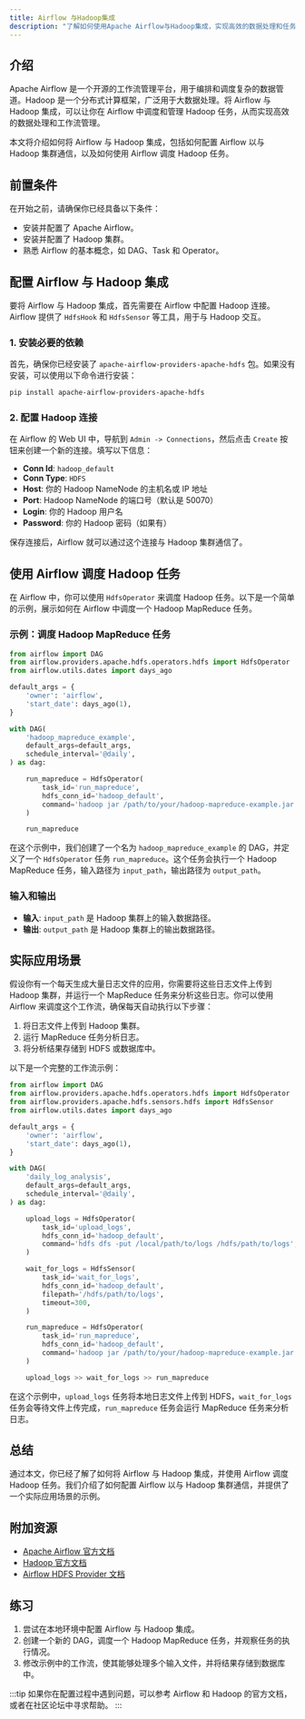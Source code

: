 ```yaml
---
title: Airflow 与Hadoop集成
description: "了解如何使用Apache Airflow与Hadoop集成，实现高效的数据处理和任务调度。本文将从基础概念讲起，逐步深入，并提供实际案例和代码示例。"
---
```


## 介绍

Apache Airflow 是一个开源的工作流管理平台，用于编排和调度复杂的数据管道。Hadoop 是一个分布式计算框架，广泛用于大数据处理。将 Airflow 与 Hadoop 集成，可以让你在 Airflow 中调度和管理 Hadoop 任务，从而实现高效的数据处理和工作流管理。

本文将介绍如何将 Airflow 与 Hadoop 集成，包括如何配置 Airflow 以与 Hadoop 集群通信，以及如何使用 Airflow 调度 Hadoop 任务。

## 前置条件

在开始之前，请确保你已经具备以下条件：

- 安装并配置了 Apache Airflow。
- 安装并配置了 Hadoop 集群。
- 熟悉 Airflow 的基本概念，如 DAG、Task 和 Operator。

## 配置 Airflow 与 Hadoop 集成

要将 Airflow 与 Hadoop 集成，首先需要在 Airflow 中配置 Hadoop 连接。Airflow 提供了 `HdfsHook` 和 `HdfsSensor` 等工具，用于与 Hadoop 交互。

### 1. 安装必要的依赖

首先，确保你已经安装了 `apache-airflow-providers-apache-hdfs` 包。如果没有安装，可以使用以下命令进行安装：

```bash
pip install apache-airflow-providers-apache-hdfs
```

### 2. 配置 Hadoop 连接

在 Airflow 的 Web UI 中，导航到 `Admin -> Connections`，然后点击 `Create` 按钮来创建一个新的连接。填写以下信息：

- **Conn Id**: `hadoop_default`
- **Conn Type**: `HDFS`
- **Host**: 你的 Hadoop NameNode 的主机名或 IP 地址
- **Port**: Hadoop NameNode 的端口号（默认是 50070）
- **Login**: 你的 Hadoop 用户名
- **Password**: 你的 Hadoop 密码（如果有）

保存连接后，Airflow 就可以通过这个连接与 Hadoop 集群通信了。

## 使用 Airflow 调度 Hadoop 任务

在 Airflow 中，你可以使用 `HdfsOperator` 来调度 Hadoop 任务。以下是一个简单的示例，展示如何在 Airflow 中调度一个 Hadoop MapReduce 任务。

### 示例：调度 Hadoop MapReduce 任务

```python
from airflow import DAG
from airflow.providers.apache.hdfs.operators.hdfs import HdfsOperator
from airflow.utils.dates import days_ago

default_args = {
    'owner': 'airflow',
    'start_date': days_ago(1),
}

with DAG(
    'hadoop_mapreduce_example',
    default_args=default_args,
    schedule_interval='@daily',
) as dag:

    run_mapreduce = HdfsOperator(
        task_id='run_mapreduce',
        hdfs_conn_id='hadoop_default',
        command='hadoop jar /path/to/your/hadoop-mapreduce-example.jar input_path output_path',
    )

    run_mapreduce
```

在这个示例中，我们创建了一个名为 `hadoop_mapreduce_example` 的 DAG，并定义了一个 `HdfsOperator` 任务 `run_mapreduce`。这个任务会执行一个 Hadoop MapReduce 任务，输入路径为 `input_path`，输出路径为 `output_path`。

### 输入和输出

- **输入**: `input_path` 是 Hadoop 集群上的输入数据路径。
- **输出**: `output_path` 是 Hadoop 集群上的输出数据路径。

## 实际应用场景

假设你有一个每天生成大量日志文件的应用，你需要将这些日志文件上传到 Hadoop 集群，并运行一个 MapReduce 任务来分析这些日志。你可以使用 Airflow 来调度这个工作流，确保每天自动执行以下步骤：

1. 将日志文件上传到 Hadoop 集群。
2. 运行 MapReduce 任务分析日志。
3. 将分析结果存储到 HDFS 或数据库中。

以下是一个完整的工作流示例：

```python
from airflow import DAG
from airflow.providers.apache.hdfs.operators.hdfs import HdfsOperator
from airflow.providers.apache.hdfs.sensors.hdfs import HdfsSensor
from airflow.utils.dates import days_ago

default_args = {
    'owner': 'airflow',
    'start_date': days_ago(1),
}

with DAG(
    'daily_log_analysis',
    default_args=default_args,
    schedule_interval='@daily',
) as dag:

    upload_logs = HdfsOperator(
        task_id='upload_logs',
        hdfs_conn_id='hadoop_default',
        command='hdfs dfs -put /local/path/to/logs /hdfs/path/to/logs',
    )

    wait_for_logs = HdfsSensor(
        task_id='wait_for_logs',
        hdfs_conn_id='hadoop_default',
        filepath='/hdfs/path/to/logs',
        timeout=300,
    )

    run_mapreduce = HdfsOperator(
        task_id='run_mapreduce',
        hdfs_conn_id='hadoop_default',
        command='hadoop jar /path/to/your/hadoop-mapreduce-example.jar /hdfs/path/to/logs /hdfs/path/to/output',
    )

    upload_logs >> wait_for_logs >> run_mapreduce
```

在这个示例中，`upload_logs` 任务将本地日志文件上传到 HDFS，`wait_for_logs` 任务会等待文件上传完成，`run_mapreduce` 任务会运行 MapReduce 任务来分析日志。

## 总结

通过本文，你已经了解了如何将 Airflow 与 Hadoop 集成，并使用 Airflow 调度 Hadoop 任务。我们介绍了如何配置 Airflow 以与 Hadoop 集群通信，并提供了一个实际应用场景的示例。

## 附加资源

- [Apache Airflow 官方文档](https://airflow.apache.org/docs/)
- [Hadoop 官方文档](https://hadoop.apache.org/docs/current/)
- [Airflow HDFS Provider 文档](https://airflow.apache.org/docs/apache-airflow-providers-apache-hdfs/stable/index.html)

## 练习

1. 尝试在本地环境中配置 Airflow 与 Hadoop 集成。
2. 创建一个新的 DAG，调度一个 Hadoop MapReduce 任务，并观察任务的执行情况。
3. 修改示例中的工作流，使其能够处理多个输入文件，并将结果存储到数据库中。

:::tip
如果你在配置过程中遇到问题，可以参考 Airflow 和 Hadoop 的官方文档，或者在社区论坛中寻求帮助。
:::